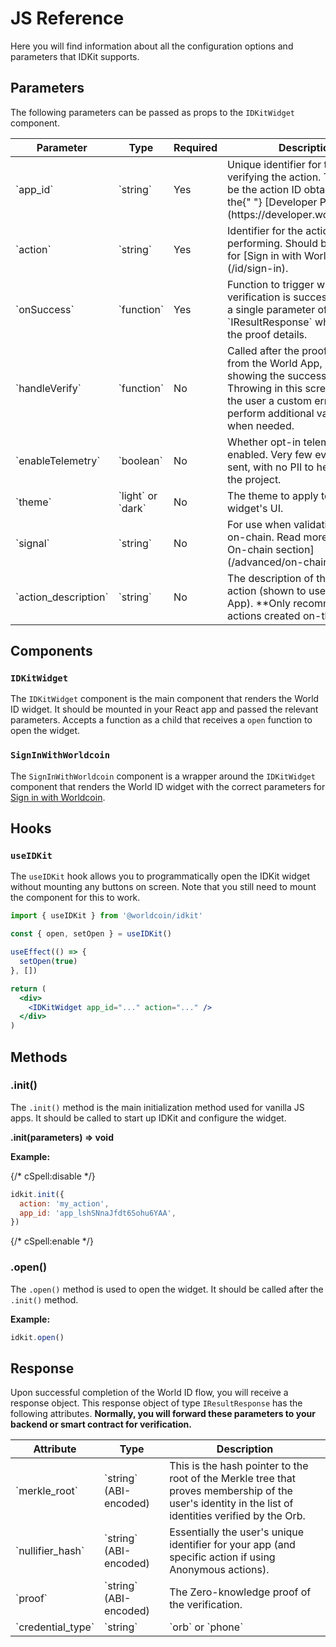 
# JS Reference

Here you will find information about all the configuration options and parameters that IDKit supports.

## Parameters

The following parameters can be passed as props to the `IDKitWidget` component.

<table>
  <thead>
    <tr>
      <th>Parameter</th>
      <th>Type</th>
      <th>Required</th>
      <th>Description</th>
    </tr>
  </thead>
  <tbody>
    <tr>
      <td>
        `app_id`
      </td>
      <td>
        `string`
      </td>
      <td>Yes</td>
      <td>
        Unique identifier for the app verifying the action. This should be the
        action ID obtained from the{" "}
        [Developer Portal](https://developer.worldcoin.org).
      </td>
    </tr>
    <tr>
      <td>
        `action`
      </td>
      <td>
        `string`
      </td>
      <td>Yes</td>
      <td>
        Identifier for the action the user is performing. Should be left blank for [Sign in with Worldcoin](/id/sign-in).
      </td>
    </tr>
    <tr>
      <td>
        `onSuccess`
      </td>
      <td>
        `function`
      </td>
      <td>Yes</td>
      <td>Function to trigger when verification is successful. Sends a single parameter of type `IResultResponse` which contains the proof details.</td>
    </tr>
    <tr>
      <td>
        `handleVerify`
      </td>
      <td>
        `function`
      </td>
      <td>No</td>
      <td>Called after the proof is returned from the World App, but before showing the success screen. Throwing in this screen will show the user a custom error. Used to perform additional validation when needed.</td>
    </tr>
    <tr>
      <td>
        `enableTelemetry`
      </td>
      <td>
        `boolean`
      </td>
      <td>No</td>
      <td>
        Whether opt-in telemetry is enabled. Very few events are sent, with no PII to
        help improve the project.
      </td>
    </tr>
    <tr>
      <td>
        `theme`
      </td>
      <td>
        `light` or `dark`
      </td>
      <td>No</td>
      <td>The theme to apply to the widget's UI.</td>
    </tr>
    <tr>
      <td>
        `signal`
      </td>
      <td>
        `string`
      </td>
      <td>No</td>
      <td>
        For use when validating proofs on-chain. Read more
        on [the On-chain section](/advanced/on-chain).
      </td>
    </tr>
    <tr>
      <td>
        `action_description`
      </td>
      <td>
        `string`
      </td>
      <td>No</td>
      <td>
        The description of the specific action (shown to users in World App). **Only recommended for actions created on-the-fly.**
      </td>
    </tr>

  </tbody>
</table>

## Components

### `IDKitWidget`

The `IDKitWidget` component is the main component that renders the World ID widget. It should be mounted in your React app and passed the relevant parameters. Accepts a function as a child that receives a `open` function to open the widget.

### `SignInWithWorldcoin`

The `SignInWithWorldcoin` component is a wrapper around the `IDKitWidget` component that renders the World ID widget with the correct parameters for [Sign in with Worldcoin](/id/sign-in).

## Hooks

### `useIDKit`

The `useIDKit` hook allows you to programmatically open the IDKit widget without mounting any buttons on screen. Note that you still need to mount the component for this to work.

```jsx focus=1,3,6,11
import { useIDKit } from '@worldcoin/idkit'

const { open, setOpen } = useIDKit()

useEffect(() => {
  setOpen(true)
}, [])

return (
  <div>
    <IDKitWidget app_id="..." action="..." />
  </div>
)
```

## Methods

### .init()

The `.init()` method is the main initialization method used for vanilla JS apps. It should be called to start up IDKit and configure the widget.

**.init(parameters) => void**

**Example:**

{/* cSpell:disable */}

```js
idkit.init({
  action: 'my_action',
  app_id: 'app_lshSNnaJfdt6Sohu6YAA',
})
```

{/* cSpell:enable */}

### .open()

The `.open()` method is used to open the widget. It should be called after the `.init()` method.

**Example:**

```js
idkit.open()
```

## Response

Upon successful completion of the World ID flow, you will receive a response object. This response object of type `IResultResponse` has the following attributes. **Normally, you will forward these parameters to your backend or smart contract for verification.**

<table>
  <thead>
    <tr>
      <th>Attribute</th>
      <th>Type</th>
      <th>Description</th>
    </tr>
  </thead>
  <tbody>
    <tr>
      <td>`merkle_root`</td>
      <td>`string` (ABI-encoded)</td>
      <td>
        This is the hash pointer to the root of the Merkle tree that proves
        membership of the user's identity in the list of identities verified by
        the Orb.
      </td>
    </tr>
    <tr>
      <td>`nullifier_hash`</td>
      <td>`string` (ABI-encoded)</td>
      <td>
        Essentially the user's unique identifier for your app (and specific
        action if using Anonymous actions).
      </td>
    </tr>
    <tr>
      <td>`proof`</td>
      <td>`string` (ABI-encoded)</td>
      <td>The Zero-knowledge proof of the verification.</td>
    </tr>
    <tr>
      <td>`credential_type`</td>
      <td>`string`</td>
      <td>`orb` or `phone`</td>
    </tr>
  </tbody>
</table>
